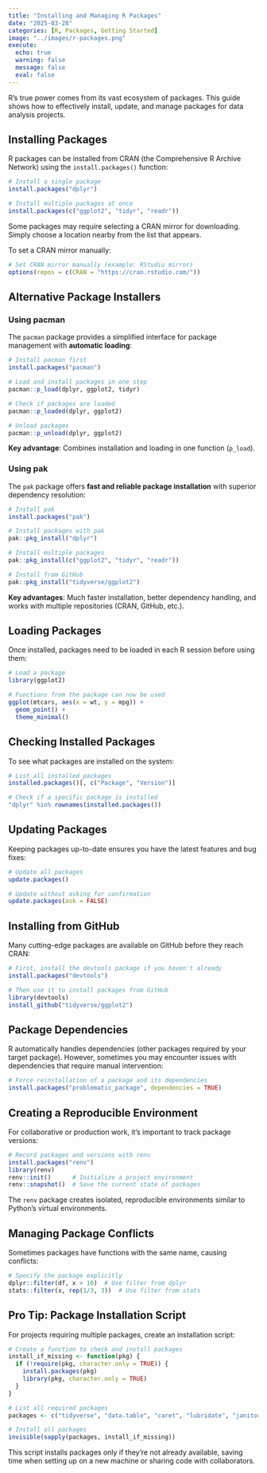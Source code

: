 ```yaml
---
title: "Installing and Managing R Packages"
date: "2025-03-28"
categories: [R, Packages, Getting Started]
image: "../images/r-packages.png"
execute:
  echo: true
  warning: false
  message: false
  eval: false
---
```


R's true power comes from its vast ecosystem of packages. This guide shows how to effectively install, update, and manage packages for data analysis projects.

## Installing Packages

R packages can be installed from CRAN (the Comprehensive R Archive Network) using the `install.packages()` function:

```r
# Install a single package
install.packages("dplyr")

# Install multiple packages at once
install.packages(c("ggplot2", "tidyr", "readr"))
```

Some packages may require selecting a CRAN mirror for downloading. Simply choose a location nearby from the list that appears.

To set a CRAN mirror manually:

```r
# Set CRAN mirror manually (example: RStudio mirror)
options(repos = c(CRAN = "https://cran.rstudio.com/"))
```

## Alternative Package Installers

### Using pacman

The `pacman` package provides a simplified interface for package management with **automatic loading**:

```r
# Install pacman first
install.packages("pacman")

# Load and install packages in one step
pacman::p_load(dplyr, ggplot2, tidyr)

# Check if packages are loaded
pacman::p_loaded(dplyr, ggplot2)

# Unload packages
pacman::p_unload(dplyr, ggplot2)
```

**Key advantage**: Combines installation and loading in one function (`p_load`).

### Using pak

The `pak` package offers **fast and reliable package installation** with superior dependency resolution:

```r
# Install pak
install.packages("pak")

# Install packages with pak
pak::pkg_install("dplyr")

# Install multiple packages
pak::pkg_install(c("ggplot2", "tidyr", "readr"))

# Install from GitHub
pak::pkg_install("tidyverse/ggplot2")
```

**Key advantages**: Much faster installation, better dependency handling, and works with multiple repositories (CRAN, GitHub, etc.).

## Loading Packages

Once installed, packages need to be loaded in each R session before using them:

```r
# Load a package
library(ggplot2)

# Functions from the package can now be used
ggplot(mtcars, aes(x = wt, y = mpg)) + 
  geom_point() + 
  theme_minimal()
```

## Checking Installed Packages

To see what packages are installed on the system:

```r
# List all installed packages
installed.packages()[, c("Package", "Version")]

# Check if a specific package is installed
"dplyr" %in% rownames(installed.packages())
```

## Updating Packages

Keeping packages up-to-date ensures you have the latest features and bug fixes:

```r
# Update all packages
update.packages()

# Update without asking for confirmation
update.packages(ask = FALSE)
```

## Installing from GitHub

Many cutting-edge packages are available on GitHub before they reach CRAN:

```r
# First, install the devtools package if you haven't already
install.packages("devtools")

# Then use it to install packages from GitHub
library(devtools)
install_github("tidyverse/ggplot2")
```

## Package Dependencies

R automatically handles dependencies (other packages required by your target package). However, sometimes you may encounter issues with dependencies that require manual intervention:

```r
# Force reinstallation of a package and its dependencies
install.packages("problematic_package", dependencies = TRUE)
```

## Creating a Reproducible Environment

For collaborative or production work, it's important to track package versions:

```r
# Record packages and versions with renv
install.packages("renv")
library(renv)
renv::init()      # Initialize a project environment
renv::snapshot()  # Save the current state of packages
```

The `renv` package creates isolated, reproducible environments similar to Python's virtual environments.

## Managing Package Conflicts

Sometimes packages have functions with the same name, causing conflicts:

```r

# Specify the package explicitly
dplyr::filter(df, x > 10)  # Use filter from dplyr
stats::filter(x, rep(1/3, 3))  # Use filter from stats
```

## Pro Tip: Package Installation Script

For projects requiring multiple packages, create an installation script:

```r
# Create a function to check and install packages
install_if_missing <- function(pkg) {
  if (!require(pkg, character.only = TRUE)) {
    install.packages(pkg)
    library(pkg, character.only = TRUE)
  }
}

# List all required packages
packages <- c("tidyverse", "data.table", "caret", "lubridate", "janitor")

# Install all packages
invisible(sapply(packages, install_if_missing))
```

This script installs packages only if they're not already available, saving time when setting up on a new machine or sharing code with collaborators.
